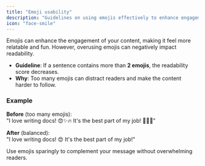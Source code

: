 ```yaml
---
title: "Emoji usability"
description: "Guidelines on using emojis effectively to enhance engagement without sacrificing readability."
icon: "face-smile"
---
```


Emojis can enhance the engagement of your content, making it feel more relatable and fun. However, overusing emojis can negatively impact readability.

- **Guideline**: If a sentence contains more than **2 emojis**, the readability score decreases.
- **Why**: Too many emojis can distract readers and make the content harder to follow.

### Example

**Before** (too many emojis):  
"I love writing docs! 😍✨🔥 It's the best part of my job! 🎉🎉🎉"

**After** (balanced):  
"I love writing docs! 😍 It's the best part of my job!"

<Tip>
  Use emojis sparingly to complement your message without overwhelming readers.
</Tip>
